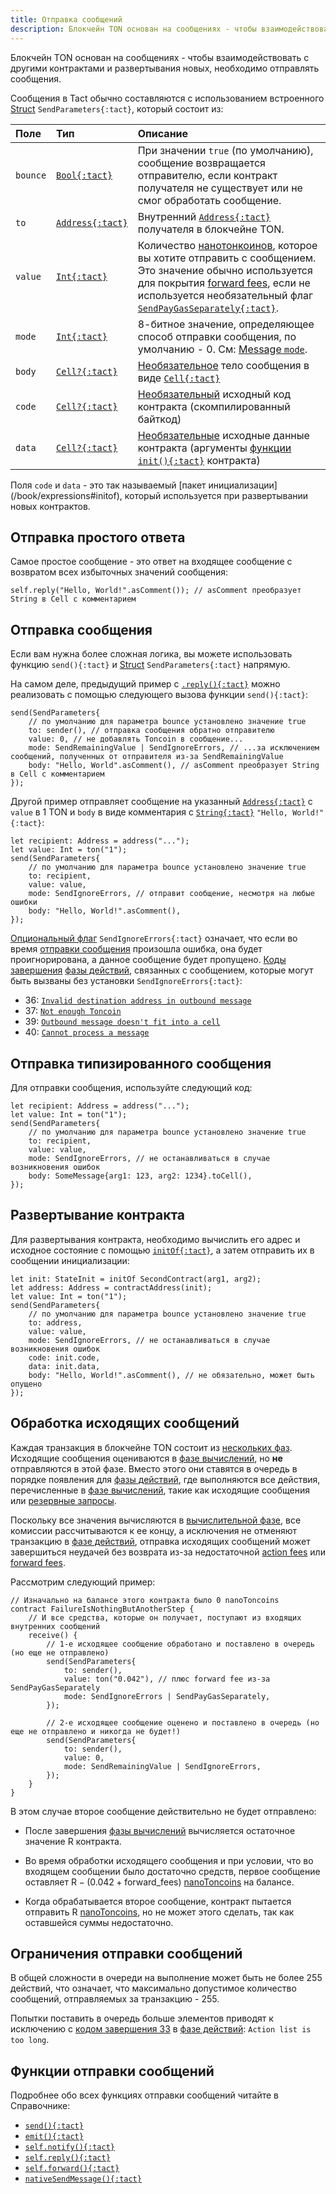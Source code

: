 ```yaml
---
title: Отправка сообщений
description: Блокчейн TON основан на сообщениях - чтобы взаимодействовать с другими контрактами и развертывания новых, необходимо отправлять сообщения.
---
```


Блокчейн TON основан на сообщениях - чтобы взаимодействовать с другими контрактами и развертывания новых, необходимо отправлять сообщения.

Сообщения в Tact обычно составляются с использованием встроенного [Struct](/ru/book/structs-and-messages#structs) `SendParameters{:tact}`, который состоит из:

| Поле     | Тип                    | Описание                                                                                                                                                                                                                                                       |
| :------- | :--------------------- | :------------------------------------------------------------------------------------------------------------------------------------------------------------------------------------------------------------------------------------------------------------- |
| `bounce` | [`Bool{:tact}`][p]     | При значении `true` (по умолчанию), сообщение возвращается отправителю, если контракт получателя не существует или не смог обработать сообщение.                                                                                                               |
| `to`     | [`Address{:tact}`][p]  | Внутренний [`Address{:tact}`][p] получателя в блокчейне TON.                                                                                                                                                                                                   |
| `value`  | [`Int{:tact}`][int]    | Количество [нанотонкоинов][nano], которое вы хотите отправить с сообщением. Это значение обычно используется для покрытия [forward fees][fwdfee], если не используется необязательный флаг [`SendPayGasSeparately{:tact}`](/ru/book/message-mode#optional-flags). |
| `mode`   | [`Int{:tact}`][int]    | 8-битное значение, определяющее способ отправки сообщения, по умолчанию - $0$. См: [Message `mode`](/ru/book/message-mode).                                                                                                                                       |
| `body`   | [`Cell?{:tact}`][cell] | [Необязательное][opt] тело сообщения в виде [`Cell{:tact}`][cell]                                                                                                                                                                                              |
| `code`   | [`Cell?{:tact}`][cell] | [Необязательный][opt] исходный код контракта (скомпилированный байткод)                                                                                                                                                                                        |
| `data`   | [`Cell?{:tact}`][cell] | [Необязательные][opt] исходные данные контракта (аргументы [функции `init(){:tact}`](/ru/book/contracts#init-function) контракта)                                                                                                                                 |

Поля `code` и `data` - это так называемый [пакет инициализации] (/book/expressions#initof), который используется при развертывании новых контрактов.

## Отправка простого ответа

Самое простое сообщение - это ответ на входящее сообщение с возвратом всех избыточных значений сообщения:

```tact
self.reply("Hello, World!".asComment()); // asComment преобразует String в Cell с комментарием
```

## Отправка сообщения

Если вам нужна более сложная логика, вы можете использовать функцию `send(){:tact}` и [Struct](/ru/book/structs-and-messages#structs) `SendParameters{:tact}` напрямую.

На самом деле, предыдущий пример с [`.reply(){:tact}`](#send-simple-reply-reply) можно реализовать с помощью следующего вызова функции `send(){:tact}`:

```tact
send(SendParameters{
    // по умолчанию для параметра bounce установлено значение true
    to: sender(), // отправка сообщения обратно отправителю
    value: 0, // не добавлять Toncoin в сообщение...
    mode: SendRemainingValue | SendIgnoreErrors, // ...за исключением сообщений, полученных от отправителя из-за SendRemainingValue
    body: "Hello, World".asComment(), // asComment преобразует String в Cell с комментарием
});
```

Другой пример отправляет сообщение на указанный [`Address{:tact}`][p] с `value` в $1$ TON и `body` в виде комментария с [`String{:tact}`][p] `"Hello, World!"{:tact}`:

```tact
let recipient: Address = address("...");
let value: Int = ton("1");
send(SendParameters{
    // по умолчанию для параметра bounce установлено значение true
    to: recipient,
    value: value,
    mode: SendIgnoreErrors, // отправит сообщение, несмотря на любые ошибки
    body: "Hello, World!".asComment(),
});
```

[Опциональный флаг](/ru/book/message-mode#optional-flags) `SendIgnoreErrors{:tact}` означает, что если во время [отправки сообщения](#outbound-message-processing) произошла ошибка, она будет проигнорирована, а данное сообщение будет пропущено. [Коды завершения](/ru/book/exit-codes) [фазы действий][phases], связанных с сообщением, которые могут быть вызваны без установки `SendIgnoreErrors{:tact}`:

- $36$: [`Invalid destination address in outbound message`](/ru/book/exit-codes#36)
- $37$: [`Not enough Toncoin`](/ru/book/exit-codes#37)
- $39$: [`Outbound message doesn't fit into a cell`](/ru/book/exit-codes#39)
- $40$: [`Cannot process a message`](/ru/book/exit-codes#40)

## Отправка типизированного сообщения

Для отправки сообщения, используйте следующий код:

```tact
let recipient: Address = address("...");
let value: Int = ton("1");
send(SendParameters{
    // по умолчанию для параметра bounce установлено значение true
    to: recipient,
    value: value,
    mode: SendIgnoreErrors, // не останавливаться в случае возникновения ошибок
    body: SomeMessage{arg1: 123, arg2: 1234}.toCell(),
});
```

## Развертывание контракта

Для развертывания контракта, необходимо вычислить его адрес и исходное состояние с помощью [`initOf{:tact}`](/ru/book/expressions#initof), а затем отправить их в сообщении инициализации:

```tact
let init: StateInit = initOf SecondContract(arg1, arg2);
let address: Address = contractAddress(init);
let value: Int = ton("1");
send(SendParameters{
    // по умолчанию для параметра bounce установлено значение true
    to: address,
    value: value,
    mode: SendIgnoreErrors, // не останавливаться в случае возникновения ошибок
    code: init.code,
    data: init.data,
    body: "Hello, World!".asComment(), // не обязательно, может быть опущено
});
```

## Обработка исходящих сообщений

Каждая транзакция в блокчейне TON состоит из [нескольких фаз][phases]. Исходящие сообщения оцениваются в [фазе вычислений][compute], но **не** отправляются в этой фазе. Вместо этого они ставятся в очередь в порядке появления для [фазы действий][phases], где выполняются все действия, перечисленные в [фазе вычислений][compute], такие как исходящие сообщения или [резервные запросы](/ru/ref/core-advanced#nativereserve).

Поскольку все значения вычисляются в [вычислительной фазе][compute], все комиссии рассчитываются к ее концу, а исключения не отменяют транзакцию в [фазе действий][phases], отправка исходящих сообщений может завершиться неудачей без возврата из-за недостаточной [action fees](https://docs.ton.org/develop/howto/fees-low-level#action-fee) или [forward fees][fwdfee].

Рассмотрим следующий пример:

```tact
// Изначально на балансе этого контракта было 0 nanoToncoins
contract FailureIsNothingButAnotherStep {
    // И все средства, которые он получает, поступают из входящих внутренних сообщений
    receive() {
        // 1-е исходящее сообщение обработано и поставлено в очередь (но еще не отправлено)
        send(SendParameters{
            to: sender(),
            value: ton("0.042"), // плюс forward fee из-за SendPayGasSeparately
            mode: SendIgnoreErrors | SendPayGasSeparately,
        });

        // 2-е исходящее сообщение оценено и поставлено в очередь (но еще не отправлено и никогда не будет!)
        send(SendParameters{
            to: sender(),
            value: 0,
            mode: SendRemainingValue | SendIgnoreErrors,
        });
    }
}
```

В этом случае второе сообщение действительно не будет отправлено:

- После завершения [фазы вычислений][compute] вычисляется остаточное значение $\mathrm{R}$ контракта.

- Во время обработки исходящего сообщения и при условии, что во входящем сообщении было достаточно средств, первое сообщение оставляет $\mathrm{R} - (0.042 + \mathrm{forward\_fees})$ [nanoToncoins](/ru/book/integers#nanotoncoin) на балансе.

- Когда обрабатывается второе сообщение, контракт пытается отправить $\mathrm{R}$ [nanoToncoins](/ru/book/integers#nanotoncoin), но не может этого сделать, так как оставшейся суммы недостаточно.

## Ограничения отправки сообщений

В общей сложности в очереди на выполнение может быть не более $255$ действий, что означает, что максимально допустимое количество сообщений, отправляемых за транзакцию - $255$.

Попытки поставить в очередь больше элементов приводят к исключению с [кодом завершения 33](/ru/book/exit-codes#33) в [фазе действий][phases]: `Action list is too long`.

## Функции отправки сообщений

Подробнее обо всех функциях отправки сообщений читайте в Справочнике:

- [`send(){:tact}`](/ru/ref/core-common#send)
- [`emit(){:tact}`](/ru/ref/core-common#emit)
- [`self.notify(){:tact}`](/ru/ref/core-base#self-notify)
- [`self.reply(){:tact}`](/ru/ref/core-base#self-reply)
- [`self.forward(){:tact}`](/ru/ref/core-base#self-forward)
- [`nativeSendMessage(){:tact}`](/ru/ref/core-advanced#nativesendmessage)

[p]: /ru/book/types#primitive-types
[int]: /ru/book/integers
[cell]: /ru/book/cells#cells
[opt]: /ru/book/optionals
[phases]: https://docs.ton.org/learn/tvm-instructions/tvm-overview#transactions-and-phases
[compute]: https://docs.ton.org/learn/tvm-instructions/tvm-overview#compute-phase
[nano]: /ru/book/integers#nanotoncoin
[fwdfee]: https://docs.ton.org/develop/howto/fees-low-level#forward-fees
